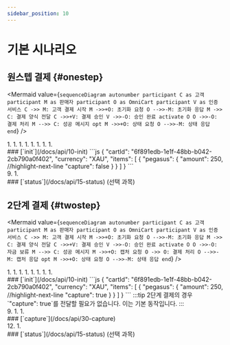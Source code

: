 ```yaml
---
sidebar_position: 10
---
```


# 기본 시나리오

## 원스텝 결제 {#onestep}

<Mermaid
  value={`
    sequenceDiagram
      autonumber
        participant C as 고객
        participant M as 판매자
        participant O as OmniCart
        participant V as 인증 서비스
        C ->> M: 고객 결제 시작
        M ->>+O: 초기화 요청
        O -->>-M: 초기화 응답
        M ->> C: 결제 양식 전달
        C ->>+V: 결제 승인
        V ->>-O: 승인 완료
      activate O
        O ->>-O: 결제 처리
        M -->> C: 성공 메시지
      opt
        M ->>+O: 상태 요청
        O -->>-M: 상태 응답
      end
  `}
/>

<div class="container">
  <div class="row">
    <div class="col col--6">
      1. <CustomerBeginsPayment />
      1. <InitRequest />
      1. <InitResponse />
      1. <PaymentFormDelivery />
      1. <PaymentAuthorization />
      1. <Authorized />
      1. <Payment />
      1. <SuccessMessage />
    </div>
    <div class="col col--6">
    ### [`init`](/docs/api/10-init)
      <Tabs>
        <TabItem value="요청">
          ```js
          {
            "cartId": "6f891edb-1e1f-48bb-b042-2cb790a0f402",
            "currency": "XAU",
            "items": [
              {
                "pegasus": {
                  "amount": 250,
          //highlight-next-line
                  "capture": false
                }
              }
            ]
          }
          ```
        </TabItem>
        <TabItem value="응답">
          <InitResSuccess />
        </TabItem>
      </Tabs>
    </div>
  </div>
</div>
<div class="container">
  <div class="row">
    <div class="col col--6">
      9. <StatusRequest />
      1. <StatusResponse />
    </div>
    <div class="col col--6">
      ### [`status`](/docs/api/15-status) (선택 과목)
      <Tabs>
        <TabItem value="요청">
          <StatusReq />
        </TabItem>
        <TabItem value="응답">
          <StatusResPegasusCompleted />
        </TabItem>
      </Tabs>
    </div>
  </div>
</div>

## 2단계 결제 {#twostep}

<Mermaid
  value={`
    sequenceDiagram
      autonumber
        participant C as 고객
        participant M as 판매자
        participant O as OmniCart
        participant V as 인증 서비스
        C ->> M: 고객 결제 시작
        M ->>+O: 초기화 요청
        O -->>-M: 초기화 응답
        M ->> C: 결제 양식 전달
        C ->>+V: 결제 승인
        V ->>-O: 승인 완료
      activate O
        O ->>-O: 자금 보류
        M -->> C: 성공 메시지
        M ->>+O: 캡처 요청
        O ->> O: 결제 처리
        O -->>-M: 캡처 응답
      opt
        M ->>+O: 상태 요청
        O -->>-M: 상태 응답
      end
  `}
/>

<div class="container">
  <div class="row">
    <div class="col col--6">
      1. <CustomerBeginsPayment />
      1. <InitRequest />
      1. <InitResponse />
      1. <PaymentFormDelivery />
      1. <PaymentAuthorization />
      1. <Authorized />
      1. <FundsOnHold />
      1. <SuccessMessage />
    </div>
    <div class="col col--6">
      ### [`init`](/docs/api/10-init)
      <Tabs>
        <TabItem value="요청">
          ```js
          {
            "cartId": "6f891edb-1e1f-48bb-b042-2cb790a0f402",
            "currency": "XAU",
            "items": [
              {
                "pegasus": {
                  "amount": 250,
                    //highlight-next-line
                  "capture": true
                }
              }
            ]
          }
          ```
          :::tip
          2단계 결제의 경우 `"capture": true`를 전달할 필요가 없습니다. 이는 기본 동작입니다.
          :::
        </TabItem>
        <TabItem value="응답">
          <InitResSuccess />
        </TabItem>
      </Tabs>
    </div>
  </div>
</div>
<div class="container">
  <div class="row">
    <div class="col col--6">
      9. <CaptureRequest />
      1. <Payment />
      1. <CaptureResponse />
    </div>
    <div class="col col--6">
      ### [`capture`](/docs/api/30-capture)
      <Tabs>
        <TabItem value="요청">
          <CartIdOnlyReq />
        </TabItem>
        <TabItem value="응답">
          <PegasusItemResSuccess />
        </TabItem>
      </Tabs>
    </div>
  </div>
</div>
<div class="container">
  <div class="row">
    <div class="col col--6">
      12. <StatusRequest />
      1. <StatusResponse />
    </div>
    <div class="col col--6">
      ### [`status`](/docs/api/15-status) (선택 과목)
      <Tabs>
        <TabItem value="요청">
          <StatusReq />
        </TabItem>
        <TabItem value="응답">
          <StatusResPegasusCompleted />
        </TabItem>
      </Tabs>
    </div>
  </div>
</div>

<!-- imports -->



